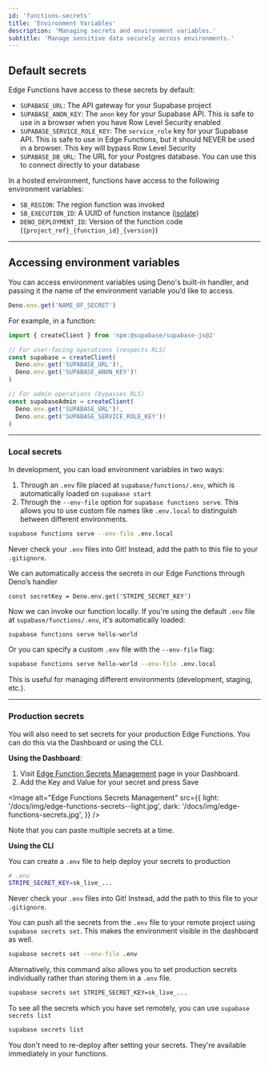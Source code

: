 ```yaml
---
id: 'functions-secrets'
title: 'Environment Variables'
description: 'Managing secrets and environment variables.'
subtitle: 'Manage sensitive data securely across environments.'
---
```


## Default secrets

Edge Functions have access to these secrets by default:

- `SUPABASE_URL`: The API gateway for your Supabase project
- `SUPABASE_ANON_KEY`: The `anon` key for your Supabase API. This is safe to use in a browser when you have Row Level Security enabled
- `SUPABASE_SERVICE_ROLE_KEY`: The `service_role` key for your Supabase API. This is safe to use in Edge Functions, but it should NEVER be used in a browser. This key will bypass Row Level Security
- `SUPABASE_DB_URL`: The URL for your Postgres database. You can use this to connect directly to your database

In a hosted environment, functions have access to the following environment variables:

- `SB_REGION`: The region function was invoked
- `SB_EXECUTION_ID`: A UUID of function instance ([isolate](/docs/guides/functions/architecture#4-execution-mechanics-fast-and-isolated))
- `DENO_DEPLOYMENT_ID`: Version of the function code (`{project_ref}_{function_id}_{version}`)

---

## Accessing environment variables

You can access environment variables using Deno's built-in handler, and passing it the name of the environment variable you’d like to access.

```js
Deno.env.get('NAME_OF_SECRET')
```

For example, in a function:

```js
import { createClient } from 'npm:@supabase/supabase-js@2'

// For user-facing operations (respects RLS)
const supabase = createClient(
  Deno.env.get('SUPABASE_URL')!,
  Deno.env.get('SUPABASE_ANON_KEY')!
)

// For admin operations (bypasses RLS)
const supabaseAdmin = createClient(
  Deno.env.get('SUPABASE_URL')!,
  Deno.env.get('SUPABASE_SERVICE_ROLE_KEY')!
)
```

---

### Local secrets

In development, you can load environment variables in two ways:

1. Through an `.env` file placed at `supabase/functions/.env`, which is automatically loaded on `supabase start`
2. Through the `--env-file` option for `supabase functions serve`. This allows you to use custom file names like `.env.local` to distinguish between different environments.

```bash
supabase functions serve --env-file .env.local
```

<Admonition type="caution">

Never check your `.env` files into Git! Instead, add the path to this file to your `.gitignore`.

</Admonition>

We can automatically access the secrets in our Edge Functions through Deno’s handler

```tsx
const secretKey = Deno.env.get('STRIPE_SECRET_KEY')
```

Now we can invoke our function locally. If you're using the default `.env` file at `supabase/functions/.env`, it's automatically loaded:

```bash
supabase functions serve hello-world
```

Or you can specify a custom `.env` file with the `--env-file` flag:

```bash
supabase functions serve hello-world --env-file .env.local
```

This is useful for managing different environments (development, staging, etc.).

---

### Production secrets

You will also need to set secrets for your production Edge Functions. You can do this via the Dashboard or using the CLI.

**Using the Dashboard**:

1. Visit [Edge Function Secrets Management](/dashboard/project/_/settings/functions) page in your Dashboard.
2. Add the Key and Value for your secret and press Save

<Image
  alt="Edge Functions Secrets Management"
  src={{
    light: '/docs/img/edge-functions-secrets--light.jpg',
    dark: '/docs/img/edge-functions-secrets.jpg',
  }}
/>

Note that you can paste multiple secrets at a time.

**Using the CLI**

You can create a `.env` file to help deploy your secrets to production

```bash
# .env
STRIPE_SECRET_KEY=sk_live_...
```

<Admonition type="caution">

Never check your `.env` files into Git! Instead, add the path to this file to your `.gitignore`.

</Admonition>

You can push all the secrets from the `.env` file to your remote project using `supabase secrets set`. This makes the environment visible in the dashboard as well.

```bash
supabase secrets set --env-file .env
```

Alternatively, this command also allows you to set production secrets individually rather than storing them in a `.env` file.

```bash
supabase secrets set STRIPE_SECRET_KEY=sk_live_...
```

To see all the secrets which you have set remotely, you can use `supabase secrets list`

```bash
supabase secrets list
```

<Admonition type="note">

You don't need to re-deploy after setting your secrets. They're available immediately in your
functions.

</Admonition>
